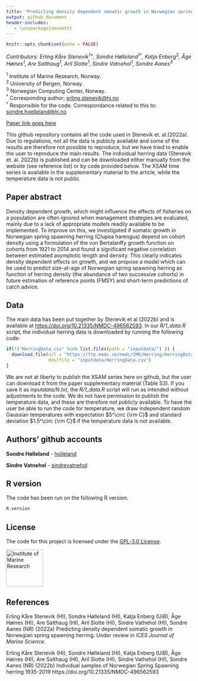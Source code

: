 ```yaml
---
title: "Predicting density dependent somatic growth in Norwegian spring spawning herring"
output: github_document
header-includes:
   - \usepackage{amsmath}
---
```


```r
knitr::opts_chunk$set(echo = FALSE)
```

*Contributors: Erling Kåre Stenevik<sup>1\*</sup>, Sondre Hølleland<sup>1&dagger;</sup>, Katja Enberg<sup>2</sup>, Åge Høines<sup>1</sup>, Are Salthaug<sup>1</sup>, Aril Slotte<sup>1</sup>, Sindre Vatnehol<sup>1</sup>, Sondre Aanes<sup>3</sup>*

  <sup>1</sup> Institute of Marine Research, Norway.<br>
  <sup>2</sup> University of Bergen, Norway.<br>
  <sup>3</sup> Norwegian Computing Center, Norway.<br>
  <sup>\*</sup> Corresponding author; [erling.stenevik@hi.no](emailto:erling.stenevik@hi.no)<br>
  <sup>&dagger;</sup> Responsible for the code. Correspondance related to this to: [sondre.hoelleland@hi.no](emailto:sondre.hoelleland@hi.no)
  

[Paper link goes here](https://academic.oup.com/icesjms)

This github repository contains all the code used in Stenevik et. al.(2022a). Due to regulations, not all the data is publicly available and some of the results are therefore not possible to reproduce, but we have tried to enable the user to reproduce the main results. The individual herring data (Stenevik et. al. 2022b) is published and can be downloaded either manually from the website (see reference list) or by code provided below. The XSAM time series is available in the supplementary material to the article, while the temperature data is not public. 


## Paper abstract
Density dependent growth, which might influence the effects of fisheries on a population are often ignored when management strategies are evaluated, mainly due to a lack of appropriate models readily available to be implemented. To improve on this, we investigated if somatic growth in Norwegian spring spawning herring (Clupea harengus) depend on cohort density using a formulation of the von Bertalanffy growth function on cohorts from 1921 to 2014 and found a significant negative correlation between estimated asymptotic length and density. This clearly indicates density dependent effects on growth, and we propose a model which can be used to predict size-at-age of Norwegian spring spawning herring as function of herring density (the abundance of two successive cohorts) in future estimation of reference points (FMSY) and short-term predictions of catch advice.


## Data
The main data has been put together by Stenevik et al (2022b) and is available at [https://doi.org/10.21335/NMDC-496562593](https://doi.org/10.21335/NMDC-496562593). In our *R/1_data.R* script, the individual herring data is downloaded by running the following code:
```r
if(!("HerringData.csv" %in% list.files(path = "inputdata/") )) {
  download.file(url = "https://ftp.nmdc.no/nmdc/IMR/Herring/HerringData.csv", 
                destfile = "inputdata/HerringData.csv")
}
```

We are not at liberty to publish the XSAM series here on github, but the user can download it from the paper supplementary material (Table S3). If you save it as *inputdata/N.txt*, the *R/1_data.R* script will run as intended without adjustments to the code. We do not have permission to publish the temperature data, and these are therefore not publicly available. To have the user be able to run the code for temperature, we draw independent random Gaussian temperatures with expectation $5^\circ {\rm C}$ and standard deviation $1.5^\circ {\rm C}$ if the temperature data is not available. 

## Authors' github accounts

**Sondre Hølleland** - [holleland](https://github.com/holleland)

**Sindre Vatnehol** - [sindrevatnehol](https://github.com/sindrevatnehol)

## R version
The code has been run on the following R version.
```r
R.version
```

## License

The code for this project is licensed under the [GPL-3.0 License](LICENCE.md). 




[<img src="https://www.hi.no/en/hi/resources/layout/HI-logo-farger-engelsk.svg/original"
alt="Institute of Marine Research" width="100"/>](https://www.hi.no/en)

## References

Erling Kåre Stenevik (HI), Sondre Hølleland (HI), Katja Enberg (UiB), Åge Høines (HI), Are Salthaug (HI), Aril Slotte (HI), Sindre Vathehol (HI), Sondre Aanes (NR) (2022a) Predicting density dependent somatic growth in Norwegian spring spawning herring. Under review in *ICES Journal of Marine Science*. 

Erling Kåre Stenevik (HI), Sondre Hølleland (HI), Katja Enberg (UiB), Åge Høines (HI), Are Salthaug (HI), Aril Slotte (HI), Sindre Vathehol (HI), Sondre Aanes (NR) (2022b) Individual samples of Norwegian Spring Spawning herring 1935-2019 https://doi.org/10.21335/NMDC-496562593


